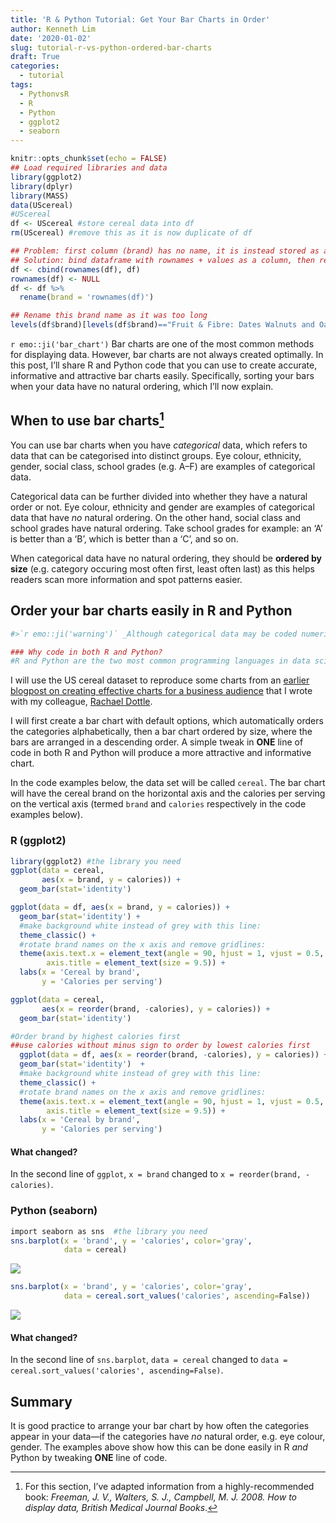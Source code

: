 ```yaml
---
title: 'R & Python Tutorial: Get Your Bar Charts in Order'
author: Kenneth Lim
date: '2020-01-02'
slug: tutorial-r-vs-python-ordered-bar-charts
draft: True
categories:
  - tutorial
tags:
  - PythonvsR
  - R
  - Python
  - ggplot2
  - seaborn
---
```


```r
knitr::opts_chunk$set(echo = FALSE)
## Load required libraries and data
library(ggplot2)
library(dplyr)
library(MASS)
data(UScereal)
#UScereal
df <- UScereal #store cereal data into df
rm(UScereal) #remove this as it is now duplicate of df

## Problem: first column (brand) has no name, it is instead stored as a rowname
## Solution: bind dataframe with rownames + values as a column, then remove rownames, and rename first column
df <- cbind(rownames(df), df) 
rownames(df) <- NULL
df <- df %>%
  rename(brand = 'rownames(df)')

## Rename this brand name as it was too long
levels(df$brand)[levels(df$brand)=="Fruit & Fibre: Dates Walnuts and Oats"] <- "Fruit & Fibre" 
```

`r emo::ji('bar_chart')` Bar charts are one of the most common methods for displaying data. However, bar charts are not always created optimally. In this post, I'll share R and Python code that you can use to create accurate, informative and attractive bar charts easily. Specifically, sorting your bars when your data have no natural ordering, which I'll now explain.

## When to use bar charts^[For this section, I've adapted information from a highly-recommended book: _Freeman, J. V., Walters, S. J., Campbell, M. J. 2008. How to display data, British Medical Journal Books_.]

You can use bar charts when you have _categorical_ data, which refers to data that can be categorised into distinct groups. Eye colour, ethnicity, gender, social class, school grades (e.g. A--F) are examples of categorical data.

Categorical data can be further divided into whether they have a natural order or not. Eye colour, ethnicity and gender are examples of categorical data that have _no_ natural ordering. On the other hand, social class and school grades have natural ordering. Take school grades for example: an 'A' is better than a 'B', which is better than a 'C', and so on.

When categorical data have no natural ordering, they should be **ordered by size** (e.g. category occuring most often first, least often last) as this helps readers scan more information and spot patterns easier.

## Order your bar charts easily in R and Python

```r
#>`r emo::ji('warning')` _Although categorical data may be coded numerically, for example gender may be coded 1 for male and 2 for female, these codes have no intrinsic numerical value; it would be nonsense to calculate an average gender... or average social class of a sample_---Jenny Freeman, Stephen Walters and Michael Campbell (2008)^[Freeman, J. V., Walters, S. J., Campbell, M. J. 2008. How to display data, British Medical Journal Books.]

### Why code in both R and Python?
#R and Python are the two most common programming languages in data science. However, most people know one or the other language, and very few people use both languages according to surveys^[https://www.kdnuggets.com/2017/08/python-overtakes-r-leader-analytics-data-science.html]. This is a problem because data science teams often have a mix of R and Python users who will struggle to work efficiently together.
```

I will use the US cereal dataset to reproduce some charts from an [earlier blogpost on creating effective charts for a business audience](https://numbers.sg/posts/how-to-display-data-in-the-business-world/) that I wrote with my colleague, [Rachael Dottle](https://rachaeldottle.com/). 

I will first create a bar chart with default options, which automatically orders the categories alphabetically, then a bar chart ordered by size, where the bars are arranged in a descending order. A simple tweak in **ONE** line of code in both R and Python will produce a more attractive and informative chart.

In the code examples below, the data set will be called `cereal`. The bar chart will have the cereal brand on the horizontal axis and the calories per serving on the vertical axis (termed `brand` and `calories` respectively in the code examples below).

### R (ggplot2)

```r
library(ggplot2) #the library you need
ggplot(data = cereal, 
       aes(x = brand, y = calories)) + 
  geom_bar(stat='identity') 
```

```r
ggplot(data = df, aes(x = brand, y = calories)) + 
  geom_bar(stat='identity') + 
  #make background white instead of grey with this line:
  theme_classic() +
  #rotate brand names on the x axis and remove gridlines:
  theme(axis.text.x = element_text(angle = 90, hjust = 1, vjust = 0.5, size = 7),
        axis.title = element_text(size = 9.5)) +
  labs(x = 'Cereal by brand',
       y = 'Calories per serving')
```

```r
ggplot(data = cereal, 
       aes(x = reorder(brand, -calories), y = calories)) + 
  geom_bar(stat='identity') 
```

```r
#Order brand by highest calories first
##use calories without minus sign to order by lowest calories first
  ggplot(data = df, aes(x = reorder(brand, -calories), y = calories)) + 
  geom_bar(stat='identity')  + 
  #make background white instead of grey with this line:
  theme_classic() +
  #rotate brand names on the x axis and remove gridlines:
  theme(axis.text.x = element_text(angle = 90, hjust = 1, vjust = 0.5, size = 7),
        axis.title = element_text(size = 9.5)) +
  labs(x = 'Cereal by brand',
       y = 'Calories per serving') 
```

#### What changed?

In the second line of `ggplot`, `x = brand` changed to `x = reorder(brand, -calories)`.

### Python (seaborn)

```r
import seaborn as sns  #the library you need
sns.barplot(x = 'brand', y = 'calories', color='gray', 
            data = cereal)
```

![](/posts/2019-12-29-tutorial-r-vs-python-ordered-bar-charts_files/seaborn_default_barchart.png)

```r
sns.barplot(x = 'brand', y = 'calories', color='gray', 
            data = cereal.sort_values('calories', ascending=False))
```

![](/posts/2019-12-29-tutorial-r-vs-python-ordered-bar-charts_files/seaborn_ordered_barchart.png)

#### What changed?
In the second line of `sns.barplot`, `data = cereal` changed to `data = cereal.sort_values('calories', ascending=False)`.

## Summary
It is good practice to arrange your bar chart by how often the categories appear in your data---if the categories have _no_ natural order, e.g. eye colour, gender. The examples above show how this can be done easily in R _and_ Python by tweaking **ONE** line of code.